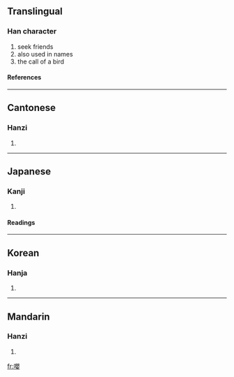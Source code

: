 {{see|嘤}}

==Translingual==
===Han character===
{{Han char|rn=30|rad=口|as=17|sn=20|four=6604<sub>4</sub>|canj=口月金女 (RBCV)}}
# seek friends
# also used in names
# the call of a bird
====References====
{{Han ref|kx=0214.110|dkj=04592|dj=0437.020|hdz=10704.010|uh=56B6|ud=22198|bh=C458|bd=50264}}
----
==Cantonese==
===Hanzi===
{{yue-hanzi|jyut=|y=ang1, ying1}}
# {{defn|Cantonese}}
----
==Japanese==
===Kanji===
{{ja-kanji|grade=|rs=口17}}
# {{defn|Japanese}} 
====Readings====
{{ja-readings|on=[[おう]] (ō)|kun=[[なく]] (naku)}}
----
==Korean==
===Hanja===
{{ko-hanja|hangeul=앵|rv=aeng|mr=aeng}}
# {{defn|Korean}}
----
==Mandarin==
===Hanzi===
{{cmn-hanzi|sim=嘤|pin=[[yīng]] (ying1)|wg=ying<sup>1</sup>}}
# {{defn|Mandarin}}

[[fr:嚶]]